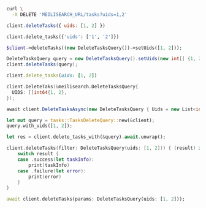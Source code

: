 <CodeGroup>

```bash cURL
curl \
  -X DELETE 'MEILISEARCH_URL/tasks?uids=1,2'
```


```javascript JS
client.deleteTasks({ uids: [1, 2] })
```


```python Python
client.delete_tasks({'uids': ['1', '2']})
```


```php PHP
$client->deleteTasks((new DeleteTasksQuery())->setUids([1, 2]));
```


```java Java
DeleteTasksQuery query = new DeleteTasksQuery().setUids(new int[] {1, 2})
client.deleteTasks(query);
```


```ruby Ruby
client.delete_tasks(uids: [1, 2])
```


```go Go
client.DeleteTaks(&meilisearch.DeleteTasksQuery{
  UIDS: []int64{1, 2},
});
```


```csharp C#
await client.DeleteTasksAsync(new DeleteTasksQuery { Uids = new List<int> { 1, 2 } });
```


```rust Rust
let mut query = tasks::TasksDeleteQuery::new(&client);
query.with_uids([1, 2]);

let res = client.delete_tasks_with(&query).await.unwrap();
```


```swift Swift
client.deleteTasks(filter: DeleteTasksQuery(uids: [1, 2])) { (result) in
    switch result {
    case .success(let taskInfo):
        print(taskInfo)
    case .failure(let error):
        print(error)
    }
}
```


```dart Dart
await client.deleteTasks(params: DeleteTasksQuery(uids: [1, 2]));
```

</CodeGroup>